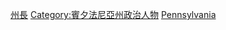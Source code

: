 {{Commonscat|Governors of Pennsylvania}}

[[Category:賓夕法尼亞州政府|州長]]
[[Category:賓夕法尼亞州政治人物|Category:賓夕法尼亞州政治人物]]
[[Category:美国州长|Pennsylvania]]